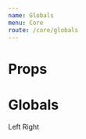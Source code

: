 ```yaml
---
name: Globals
menu: Core
route: /core/globals
---
```



# Props

<Props of={Flex} />

# Globals

<Playground>
	<Flex
		cfg={{
			flex: '1 1 auto',
			justifyContent: 'space-between',
			bg: 'accents.3',
			color: 'background',
			p: 3,
		}}
	>
		<Flex>Left</Flex>
		<Flex>Right</Flex>
	</Flex>
</Playground>
